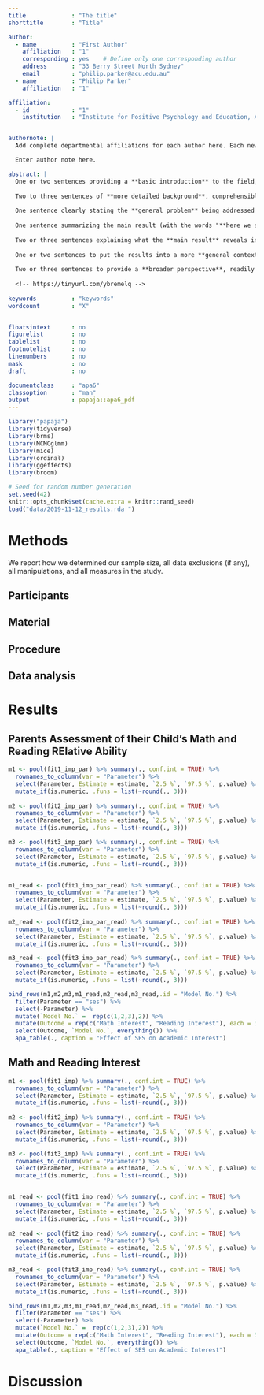 ```yaml
---
title             : "The title"
shorttitle        : "Title"

author: 
  - name          : "First Author"
    affiliation   : "1"
    corresponding : yes    # Define only one corresponding author
    address       : "33 Berry Street North Sydney"
    email         : "philip.parker@acu.edu.au"
  - name          : "Philip Parker"
    affiliation   : "1"

affiliation:
  - id            : "1"
    institution   : "Institute for Positive Psychology and Education, Australian Catholic University"


authornote: |
  Add complete departmental affiliations for each author here. Each new line herein must be indented, like this line.

  Enter author note here.

abstract: |
  One or two sentences providing a **basic introduction** to the field,  comprehensible to a scientist in any discipline.
  
  Two to three sentences of **more detailed background**, comprehensible  to scientists in related disciplines.
  
  One sentence clearly stating the **general problem** being addressed by  this particular study.
  
  One sentence summarizing the main result (with the words "**here we show**" or their equivalent).
  
  Two or three sentences explaining what the **main result** reveals in direct comparison to what was thought to be the case previously, or how the  main result adds to previous knowledge.
  
  One or two sentences to put the results into a more **general context**.
  
  Two or three sentences to provide a **broader perspective**, readily comprehensible to a scientist in any discipline.
  
  <!-- https://tinyurl.com/ybremelq -->
  
keywords          : "keywords"
wordcount         : "X"


floatsintext      : no
figurelist        : no
tablelist         : no
footnotelist      : no
linenumbers       : no
mask              : no
draft             : no

documentclass     : "apa6"
classoption       : "man"
output            : papaja::apa6_pdf
---
```


```r
library("papaja")
library(tidyverse)
library(brms)
library(MCMCglmm)
library(mice)
library(ordinal)
library(ggeffects)
library(broom)

```

```r
# Seed for random number generation
set.seed(42)
knitr::opts_chunk$set(cache.extra = knitr::rand_seed)
load("data/2019-11-12_results.rda ")
```



# Methods
We report how we determined our sample size, all data exclusions (if any), all manipulations, and all measures in the study. <!-- 21-word solution (Simmons, Nelson & Simonsohn, 2012; retrieved from http://ssrn.com/abstract=2160588) -->

## Participants

## Material

## Procedure

## Data analysis


# Results

## Parents Assessment of their Child's Math and Reading RElative Ability
```r
m1 <- pool(fit1_imp_par) %>% summary(., conf.int = TRUE) %>%
  rownames_to_column(var = "Parameter") %>%
  select(Parameter, Estimate = estimate, `2.5 %`, `97.5 %`, p.value) %>%
  mutate_if(is.numeric, .funs = list(~round(., 3)))
  
m2 <- pool(fit2_imp_par) %>% summary(., conf.int = TRUE) %>%
  rownames_to_column(var = "Parameter") %>%
  select(Parameter, Estimate = estimate, `2.5 %`, `97.5 %`, p.value) %>%
  mutate_if(is.numeric, .funs = list(~round(., 3)))

m3 <- pool(fit3_imp_par) %>% summary(., conf.int = TRUE) %>%
  rownames_to_column(var = "Parameter") %>%
  select(Parameter, Estimate = estimate, `2.5 %`, `97.5 %`, p.value) %>%
  mutate_if(is.numeric, .funs = list(~round(., 3)))


m1_read <- pool(fit1_imp_par_read) %>% summary(., conf.int = TRUE) %>%
  rownames_to_column(var = "Parameter") %>%
  select(Parameter, Estimate = estimate, `2.5 %`, `97.5 %`, p.value) %>%
  mutate_if(is.numeric, .funs = list(~round(., 3)))
  
m2_read <- pool(fit2_imp_par_read) %>% summary(., conf.int = TRUE) %>%
  rownames_to_column(var = "Parameter") %>%
  select(Parameter, Estimate = estimate, `2.5 %`, `97.5 %`, p.value) %>%
  mutate_if(is.numeric, .funs = list(~round(., 3)))

m3_read <- pool(fit3_imp_par_read) %>% summary(., conf.int = TRUE) %>%
  rownames_to_column(var = "Parameter") %>%
  select(Parameter, Estimate = estimate, `2.5 %`, `97.5 %`, p.value) %>%
  mutate_if(is.numeric, .funs = list(~round(., 3)))

bind_rows(m1,m2,m3,m1_read,m2_read,m3_read,.id = "Model No.") %>%
  filter(Parameter == "ses") %>%
  select(-Parameter) %>%
  mutate(`Model No.` =  rep(c(1,2,3),2)) %>%
  mutate(Outcome = rep(c("Math Interest", "Reading Interest"), each = 3)) %>%
  select(Outcome, `Model No.`, everything()) %>%
  apa_table(., caption = "Effect of SES on Academic Interest")

```



## Math and Reading Interest
```r
m1 <- pool(fit1_imp) %>% summary(., conf.int = TRUE) %>%
  rownames_to_column(var = "Parameter") %>%
  select(Parameter, Estimate = estimate, `2.5 %`, `97.5 %`, p.value) %>%
  mutate_if(is.numeric, .funs = list(~round(., 3)))
  
m2 <- pool(fit2_imp) %>% summary(., conf.int = TRUE) %>%
  rownames_to_column(var = "Parameter") %>%
  select(Parameter, Estimate = estimate, `2.5 %`, `97.5 %`, p.value) %>%
  mutate_if(is.numeric, .funs = list(~round(., 3)))

m3 <- pool(fit3_imp) %>% summary(., conf.int = TRUE) %>%
  rownames_to_column(var = "Parameter") %>%
  select(Parameter, Estimate = estimate, `2.5 %`, `97.5 %`, p.value) %>%
  mutate_if(is.numeric, .funs = list(~round(., 3)))


m1_read <- pool(fit1_imp_read) %>% summary(., conf.int = TRUE) %>%
  rownames_to_column(var = "Parameter") %>%
  select(Parameter, Estimate = estimate, `2.5 %`, `97.5 %`, p.value) %>%
  mutate_if(is.numeric, .funs = list(~round(., 3)))
  
m2_read <- pool(fit2_imp_read) %>% summary(., conf.int = TRUE) %>%
  rownames_to_column(var = "Parameter") %>%
  select(Parameter, Estimate = estimate, `2.5 %`, `97.5 %`, p.value) %>%
  mutate_if(is.numeric, .funs = list(~round(., 3)))

m3_read <- pool(fit3_imp_read) %>% summary(., conf.int = TRUE) %>%
  rownames_to_column(var = "Parameter") %>%
  select(Parameter, Estimate = estimate, `2.5 %`, `97.5 %`, p.value) %>%
  mutate_if(is.numeric, .funs = list(~round(., 3)))

bind_rows(m1,m2,m3,m1_read,m2_read,m3_read,.id = "Model No.") %>%
  filter(Parameter == "ses") %>%
  select(-Parameter) %>%
  mutate(`Model No.` =  rep(c(1,2,3),2)) %>%
  mutate(Outcome = rep(c("Math Interest", "Reading Interest"), each = 3)) %>%
  select(Outcome, `Model No.`, everything()) %>%
  apa_table(., caption = "Effect of SES on Academic Interest")

```


# Discussion

